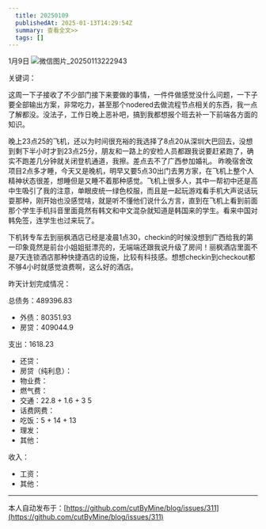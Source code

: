 ```yaml
---
  title: 20250109
  publishedAt: 2025-01-13T14:29:54Z
  summary: 查看全文>>
  tags: []
---
```


1月9日 
![微信图片_20250113222943](https://github.com/user-attachments/assets/790e0c0d-dcce-456a-bd03-3cb05943e309)

关键词：

这周一下子接收了不少部门接下来要做的事情，一件件做感觉没什么问题，一下子要全部输出方案，非常吃力，甚至那个nodered去做流程节点相关的东西，我一点了解都没。没法子，工作日晚上恶补吧，搞到我都想报个班去补一下前端各方面的知识。

晚上23点25的飞机，还以为时间很充裕的我选择了8点20从深圳大巴回去，没想到剩下半小时才到23点25分，朋友和一路上的安检人员都跟我说要赶紧跑了，确实不跑差几分钟就关闭登机通道，我擦。差点去不了广西参加婚礼。
昨晚宿舍改项目2点多才睡，今天又是晚机，明早又要5点30出门去男方家，在飞机上整个人精神状态很差，想睡但是又睡不着那种感觉。飞机上很多人，其中一帮初中还是高中生吸引了我的注意，单眼皮统一绿色校服，而且是一起玩游戏看手机大声说话玩耍那种，刚开始也没感觉啥，就是听不懂他们说什么方言，直到在飞机上看到前面那个学生手机抖音里面竟然有韩文和中文混杂就知道是韩国来的学生。看来中国对韩免签，连学生也过来玩了。

下机转专车去到丽枫酒店已经是凌晨1点30，checkin的时候没想到广西给我的第一印象竟然是前台小姐姐挺漂亮的，无端端还跟我说升级了房间！丽枫酒店里面不是7天连锁酒店那种快捷酒店的设施，比较有科技感。想想checkin到checkout都不够4小时就感觉浪费啊，这么好的酒店。

昨天计划完成情况：

总债务：489396.83
- 外债：80351.93
- 房贷：409044.9

支出：1618.23
- 还贷：
- 房贷（纯利息）：
- 物业费：
- 燃气费：
- 交通：22.8 + 1.6 + 3 5
- 话费网费：
- 吃饭：5 + 14 + 13
- 理发：
- 其他：

收入：
- 工资：
- 其他：


---
本人自动发布于：[https://github.com/cutByMine/blog/issues/311](https://github.com/cutByMine/blog/issues/311)
